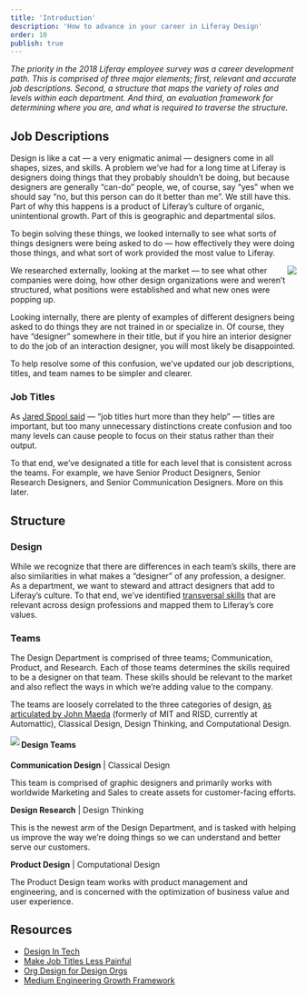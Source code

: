 ```yaml
---
title: 'Introduction'
description: 'How to advance in your career in Liferay Design'
order: 10
publish: true
---
```



_The priority in the 2018 Liferay employee survey was a career development path. This is comprised of three major elements; first, relevant and accurate job descriptions. Second, a structure that maps the variety of roles and levels within each department. And third, an evaluation framework for determining where you are, and what is required to traverse the structure._

## Job Descriptions

Design is like a cat — a very enigmatic animal — designers come in all shapes, sizes, and skills. A problem we’ve had for a long time at Liferay is designers doing things that they probably shouldn’t be doing, but because designers are generally “can-do” people, we, of course, say “yes” when we should say “no, but this person can do it better than me”. We still have this. Part of why this happens is a product of Liferay’s culture of organic, unintentional growth. Part of this is geographic and departmental silos.

To begin solving these things, we looked internally to see what sorts of things designers were being asked to do — how effectively they were doing those things, and what sort of work provided the most value to Liferay.

<Image
	size="small"
	align="right"
	margin="0 0 2rem 2rem"
	src="/images/handbook/grow/career-paths/designer-titles.gif"
	rounded
	dropShadow
	caption="A few of the less-than-helpful job titles in the market"
/>
We researched externally, looking at the market — to see what other companies were doing, how other design organizations were and weren’t structured, what positions were established and what new ones were popping up.

Looking internally, there are plenty of examples of different designers being asked to do things they are not trained in or specialize in. Of course, they have “designer” somewhere in their title, but if you hire an interior designer to do the job of an interaction designer, you will most likely be disappointed.

To help resolve some of this confusion, we’ve updated our job descriptions, titles, and team names to be simpler and clearer.

### Job Titles

As [Jared Spool said](https://twitter.com/jmspool/status/1106290814399975424) — “job titles hurt more than they help” — titles are important, but too many unnecessary distinctions create confusion and too many levels can cause people to focus on their status rather than their output.

To that end, we’ve designated a title for each level that is consistent across the teams. For example, we have Senior Product Designers, Senior Research Designers, and Senior Communication Designers. More on this later.

## Structure

### Design

While we recognize that there are differences in each team’s skills, there are also similarities in what makes a “designer” of any profession, a designer. As a department, we want to steward and attract designers that add to Liferay’s culture. To that end, we’ve identified [transversal skills](/handbook/grow/transversal-skills) that are relevant across design professions and mapped them to Liferay’s core values.

### Teams

The Design Department is comprised of three teams; Communication, Product, and Research. Each of those teams determines the skills required to be a designer on that team. These skills should be relevant to the market and also reflect the ways in which we’re adding value to the company.

The teams are loosely correlated to the three categories of design, [as articulated by John Maeda](https://designintech.report/2016/03/13/design-in-tech-report-2016/) (formerly of MIT and RISD, currently at Automattic), Classical Design, Design Thinking, and Computational Design.

<Image
	margin="4rem auto"
	rounded
	dropShadow
	size="large"
	align="left"
	src="/images/handbook/grow/design-teams.png"
/>

#### Design Teams

**Communication Design** | Classical Design

This team is comprised of graphic designers and primarily works with worldwide Marketing and Sales to create assets for customer-facing efforts.

**Design Research** | Design Thinking

This is the newest arm of the Design Department, and is tasked with helping us improve the way we’re doing things so we can understand and better serve our customers.

**Product Design** | Computational Design

The Product Design team works with product management and engineering, and is concerned with the optimization of business value and user experience.

## **Resources**

-   [Design In Tech](https://designintech.report/)
-   [Make Job Titles Less Painful](https://blog.liberationist.org/how-to-make-job-titles-less-painful-8080a07ff3e)
-   [Org Design for Design Orgs](https://orgdesignfordesignorgs.com/)
-   [Medium Engineering Growth Framework](https://medium.com/s/engineering-growth-framework)
